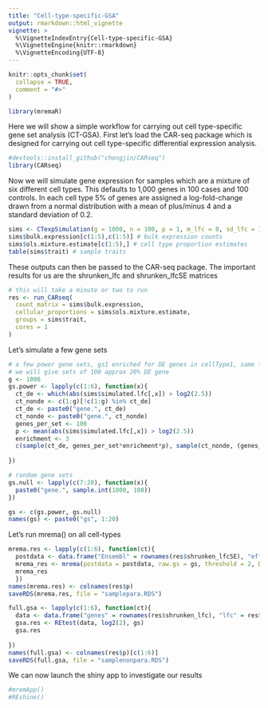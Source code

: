 ```yaml
---
title: "Cell-type-specific-GSA"
output: rmarkdown::html_vignette
vignette: >
  %\VignetteIndexEntry{Cell-type-specific-GSA}
  %\VignetteEngine{knitr::rmarkdown}
  %\VignetteEncoding{UTF-8}
---
```


```r
knitr::opts_chunk$set(
  collapse = TRUE,
  comment = "#>"
)
```

```r
library(mremaR)
```


Here we will show a simple workflow for carrying out cell type-specific gene set analysis (CT-GSA). First let's load the CAR-seq package which is designed for carrying out cell type-specific differential expression analysis. 

```r
#devtools::install_github("chongjin/CARseq")
library(CARseq)
```

Now we will simulate gene expression for samples which are a mixture of six different cell types. This defaults to 1,000 genes in 100 cases and 100 controls. In each cell type 5% of genes are assigned a log-fold-change drawn from a normal distribution with a mean of plus/minus 4 and a standard deviation of 0.2. 

```r
sims <- CTexpSimulation(g = 1000, n = 100, p = 1, m_lfc = 0, sd_lfc = 1)
sims$bulk.expression[c(1:5),c(1:5)] # bulk expression counts
sims$ols.mixture.estimate[c(1:5),] # cell type proportion estimates 
table(sims$trait) # sample traits
```

These outputs can then be passed to the CAR-seq package. The important results for us are the shrunken_lfc and shrunken_lfcSE matrices

```r
# this will take a minute or two to run
res <- run_CARseq(
  count_matrix = sims$bulk.expression,
  cellular_proportions = sims$ols.mixture.estimate,
  groups = sims$trait,
  cores = 1
)
```

Let's simulate a few gene sets
```r
# a few power gene sets, gs1 enriched for DE genes in cellType1, same for gs2 and so on
# we will give sets of 100 approx 20% DE gene
g <- 1000
gs.power <- lapply(c(1:6), function(x){
  ct_de <- which(abs(sims$simulated.lfc[,x]) > log2(2.5))
  ct_nonde <- c(1:g)[!c(1:g) %in% ct_de]
  ct_de <- paste0("gene.", ct_de)
  ct_nonde <- paste0("gene.", ct_nonde)
  genes_per_set <- 100
  p <- mean(abs(sims$simulated.lfc[,x]) > log2(2.5))
  enrichment <- 3
  c(sample(ct_de, genes_per_set*enrichment*p), sample(ct_nonde, (genes_per_set-genes_per_set*enrichment*p)))
  
})

# random gene sets
gs.null <- lapply(c(7:20), function(x){
  paste0("gene.", sample.int(1000, 100))
})

gs <- c(gs.power, gs.null)
names(gs) <- paste0("gs", 1:20)
```


Let's run mrema() on all cell-types

```r
mrema.res <- lapply(c(1:6), function(ct){
  postdata <- data.frame("Ensembl" = rownames(res$shrunken_lfcSE), "effect" = res$shrunken_lfc[,ct], "variance" = res$shrunken_lfcSE[,ct]^2, "pval" = res$p[,ct])
  mrema_res <- mrema(postdata = postdata, raw.gs = gs, threshold = 2, DF = 4, ncores = 1)
  mrema_res
  })
names(mrema.res) <- colnames(res$p)
saveRDS(mrema.res, file = "samplepara.RDS")
```



```r
full.gsa <- lapply(c(1:6), function(ct){
  data <- data.frame("genes" = rownames(res$shrunken_lfc), "lfc" = res$shrunken_lfc[,ct], "lfcSE" = res$shrunken_lfcSE[,ct])
  gsa.res <- REtest(data, log2(2), gs)
  gsa.res
  
})
names(full.gsa) <- colnames(res$p)[c(1:6)]
saveRDS(full.gsa, file = "samplenonpara.RDS")
```


We can now launch the shiny app to investigate our results

```r
#mremApp()
#REshine()
```








